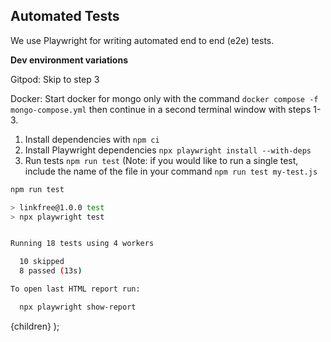 
## Automated Tests

We use <Link href="http://playwright.dev">Playwright</Link> for writing automated end to end (e2e) tests.

**Dev environment variations**

Gitpod: Skip to step 3

Docker: Start docker for mongo only with the command `docker compose -f mongo-compose.yml` then continue in a second terminal window with steps 1-3.

1. Install dependencies with `npm ci`
1. Install Playwright dependencies `npx playwright install --with-deps`
1. Run tests `npm run test` (Note: if you would like to run a single test, include the name of the file in your command `npm run test my-test.js`

```bash
npm run test

> linkfree@1.0.0 test
> npx playwright test


Running 18 tests using 4 workers

  10 skipped
  8 passed (13s)

To open last HTML report run:

  npx playwright show-report
```

  <DocsLayout title="LinkFree Automated Tests Documentation" section="Contributing" name="Automated Tests">
    {children}
  </DocsLayout>
);

